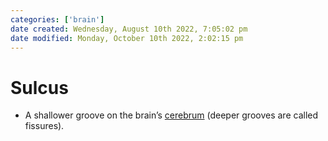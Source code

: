 ```yaml
---
categories: ['brain']
date created: Wednesday, August 10th 2022, 7:05:02 pm
date modified: Monday, October 10th 2022, 2:02:15 pm
---
```


# Sulcus
- A shallower groove on the brain’s [cerebrum](Cerebrum.qmd) (deeper grooves are called fissures).



